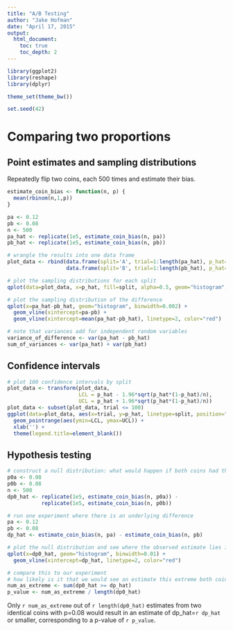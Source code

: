---
title: "A/B Testing"
author: "Jake Hofman"
date: "April 17, 2015"
output:
  html_document:
    toc: true
    toc_depth: 2
---


```{r}
library(ggplot2)
library(reshape)
library(dplyr)

theme_set(theme_bw())

set.seed(42)
```

# Comparing two proportions
## Point estimates and sampling distributions
Repeatedly flip two coins, each 500 times and estimate their bias.
```{r}
estimate_coin_bias <- function(n, p) {
  mean(rbinom(n,1,p))
}

pa <- 0.12
pb <- 0.08
n <- 500
pa_hat <- replicate(1e5, estimate_coin_bias(n, pa))
pb_hat <- replicate(1e5, estimate_coin_bias(n, pb))

# wrangle the results into one data frame
plot_data <- rbind(data.frame(split='A', trial=1:length(pa_hat), p_hat=pa_hat),
                   data.frame(split='B', trial=1:length(pb_hat), p_hat=pb_hat))

# plot the sampling distributions for each split
qplot(data=plot_data, x=p_hat, fill=split, alpha=0.5, geom="histogram", position="identity", binwidth=0.002) + scale_alpha(guide=F)

# plot the sampling distribution of the difference
qplot(x=pa_hat-pb_hat, geom="histogram", binwidth=0.002) +
  geom_vline(xintercept=pa-pb) +
  geom_vline(xintercept=mean(pa_hat-pb_hat), linetype=2, color="red")

# note that variances add for independent random variables
variance_of_difference <- var(pa_hat - pb_hat)
sum_of_variances <- var(pa_hat) + var(pb_hat)
```

## Confidence intervals
```{r}
# plot 100 confidence intervals by split
plot_data <- transform(plot_data, 
                       LCL = p_hat - 1.96*sqrt(p_hat*(1-p_hat)/n),
                       UCL = p_hat + 1.96*sqrt(p_hat*(1-p_hat)/n))
plot_data <- subset(plot_data, trial <= 100)
ggplot(data=plot_data, aes(x=trial, y=p_hat, linetype=split, position="dodge")) +
  geom_pointrange(aes(ymin=LCL, ymax=UCL)) +
  xlab('') +
  theme(legend.title=element_blank())
```

## Hypothesis testing
```{r}
# construct a null distribution: what would happen if both coins had the same bias (e.g., A and B are the same)?
p0a <- 0.08
p0b <- 0.08
n <- 500
dp0_hat <- replicate(1e5, estimate_coin_bias(n, p0a)) -
           replicate(1e5, estimate_coin_bias(n, p0b))

# run one experiment where there is an underlying difference
pa <- 0.12
pb <- 0.08
dp_hat <- estimate_coin_bias(n, pa) - estimate_coin_bias(n, pb)

# plot the null distribution and see where the observed estimate lies in it
qplot(x=dp0_hat, geom="histogram", binwidth=0.01) +
  geom_vline(xintercept=dp_hat, linetype=2, color="red")

# compare this to our experiment
# how likely is it that we would see an estimate this extreme both coins were identical?
num_as_extreme <- sum(dp0_hat >= dp_hat)
p_value <- num_as_extreme / length(dp0_hat)
```
Only `r num_as_extreme` out of `r length(dp0_hat)` estimates from two identical coins with p=0.08 would result in an estimate of dp_hat=`r dp_hat` or smaller, corresponding to a p-value of `r p_value`.